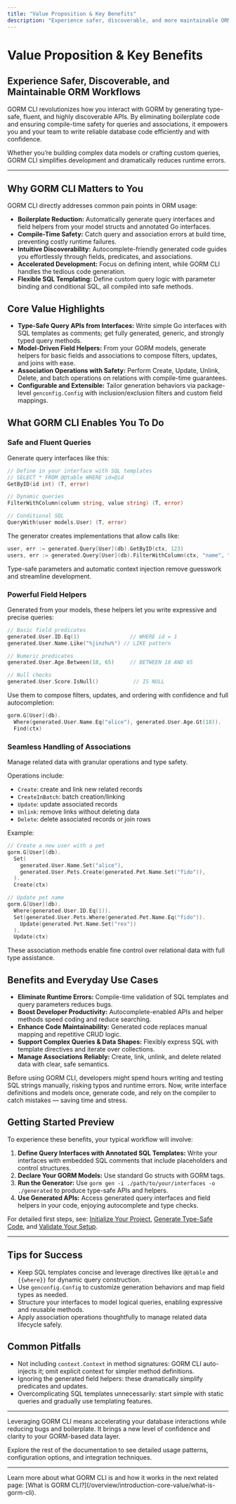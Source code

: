 ```yaml
---
title: "Value Proposition & Key Benefits"
description: "Experience safer, discoverable, and more maintainable ORM workflows. GORM CLI eliminates boilerplate, ensures compile-time safety for queries and associations, and accelerates development. Its SQL templating and field helper generation deliver strong typing and autocompletion, empowering teams to write reliable database code efficiently."
---
```


# Value Proposition & Key Benefits

## Experience Safer, Discoverable, and Maintainable ORM Workflows

GORM CLI revolutionizes how you interact with GORM by generating type-safe, fluent, and highly discoverable APIs. By eliminating boilerplate code and ensuring compile-time safety for queries and associations, it empowers you and your team to write reliable database code efficiently and with confidence.

Whether you’re building complex data models or crafting custom queries, GORM CLI simplifies development and dramatically reduces runtime errors.

---

## Why GORM CLI Matters to You

GORM CLI directly addresses common pain points in ORM usage:

- **Boilerplate Reduction:** Automatically generate query interfaces and field helpers from your model structs and annotated Go interfaces.
- **Compile-Time Safety:** Catch query and association errors at build time, preventing costly runtime failures.
- **Intuitive Discoverability:** Autocomplete-friendly generated code guides you effortlessly through fields, predicates, and associations.
- **Accelerated Development:** Focus on defining intent, while GORM CLI handles the tedious code generation.
- **Flexible SQL Templating:** Define custom query logic with parameter binding and conditional SQL, all compiled into safe methods.


## Core Value Highlights

- **Type-Safe Query APIs from Interfaces:** Write simple Go interfaces with SQL templates as comments; get fully generated, generic, and strongly typed query methods.
- **Model-Driven Field Helpers:** From your GORM models, generate helpers for basic fields and associations to compose filters, updates, and joins with ease.
- **Association Operations with Safety:** Perform Create, Update, Unlink, Delete, and batch operations on relations with compile-time guarantees.
- **Configurable and Extensible:** Tailor generation behaviors via package-level `genconfig.Config` with inclusion/exclusion filters and custom field mappings.


## What GORM CLI Enables You To Do

### Safe and Fluent Queries

Generate query interfaces like this:

```go
// Define in your interface with SQL templates
// SELECT * FROM @@table WHERE id=@id
GetByID(id int) (T, error)

// Dynamic queries
FilterWithColumn(column string, value string) (T, error)

// Conditional SQL
QueryWith(user models.User) (T, error)
```

The generator creates implementations that allow calls like:

```go
user, err := generated.Query[User](db).GetByID(ctx, 123)
users, err := generated.Query[User](db).FilterWithColumn(ctx, "name", "jinzhu")
```

Type-safe parameters and automatic context injection remove guesswork and streamline development.

### Powerful Field Helpers

Generated from your models, these helpers let you write expressive and precise queries:

```go
// Basic field predicates
generated.User.ID.Eq(1)                // WHERE id = 1
generated.User.Name.Like("%jinzhu%") // LIKE pattern

// Numeric predicates
generated.User.Age.Between(18, 65)     // BETWEEN 18 AND 65

// Null checks
generated.User.Score.IsNull()           // IS NULL
```

Use them to compose filters, updates, and ordering with confidence and full autocompletion:

```go
gorm.G[User](db).
  Where(generated.User.Name.Eq("alice"), generated.User.Age.Gt(18)).
  Find(ctx)
```

### Seamless Handling of Associations

Manage related data with granular operations and type safety.

Operations include:
- `Create`: create and link new related records
- `CreateInBatch`: batch creation/linking
- `Update`: update associated records
- `Unlink`: remove links without deleting data
- `Delete`: delete associated records or join rows

Example:

```go
// Create a new user with a pet
gorm.G[User](db).
  Set(
    generated.User.Name.Set("alice"),
    generated.User.Pets.Create(generated.Pet.Name.Set("fido")),
  ).
  Create(ctx)

// Update pet name
gorm.G[User](db).
  Where(generated.User.ID.Eq(1)).
  Set(generated.User.Pets.Where(generated.Pet.Name.Eq("fido")).
    Update(generated.Pet.Name.Set("rex"))
  ).
  Update(ctx)
```

These association methods enable fine control over relational data with full type assistance.


## Benefits and Everyday Use Cases

- **Eliminate Runtime Errors:** Compile-time validation of SQL templates and query parameters reduces bugs.
- **Boost Developer Productivity:** Autocomplete-enabled APIs and helper methods speed coding and reduce searching.
- **Enhance Code Maintainability:** Generated code replaces manual mapping and repetitive CRUD logic.
- **Support Complex Queries & Data Shapes:** Flexibly express SQL with template directives and iterate over collections.
- **Manage Associations Reliably:** Create, link, unlink, and delete related data with clear, safe semantics.

Before using GORM CLI, developers might spend hours writing and testing SQL strings manually, risking typos and runtime errors. Now, write interface definitions and models once, generate code, and rely on the compiler to catch mistakes — saving time and stress.


## Getting Started Preview

To experience these benefits, your typical workflow will involve:

1. **Define Query Interfaces with Annotated SQL Templates:** Write your interfaces with embedded SQL comments that include placeholders and control structures.
2. **Declare Your GORM Models:** Use standard Go structs with GORM tags.
3. **Run the Generator:** Use `gorm gen -i ./path/to/your/interfaces -o ./generated` to produce type-safe APIs and helpers.
4. **Use Generated APIs:** Access generated query interfaces and field helpers in your code, enjoying autocomplete and type checks.

For detailed first steps, see: [Initialize Your Project](/getting-started/first-steps/initialize-your-project), [Generate Type-Safe Code](/getting-started/first-steps/generate-code), and [Validate Your Setup](/getting-started/first-steps/validate-your-setup).


---

## Tips for Success

- Keep SQL templates concise and leverage directives like `@@table` and `{{where}}` for dynamic query construction.
- Use `genconfig.Config` to customize generation behaviors and map field types as needed.
- Structure your interfaces to model logical queries, enabling expressive and reusable methods.
- Apply association operations thoughtfully to manage related data lifecycle safely.


## Common Pitfalls

- Not including `context.Context` in method signatures: GORM CLI auto-injects it; omit explicit context for simpler method definitions.
- Ignoring the generated field helpers: these dramatically simplify predicates and updates.
- Overcomplicating SQL templates unnecessarily: start simple with static queries and gradually use templating features.


---

Leveraging GORM CLI means accelerating your database interactions while reducing bugs and boilerplate. It brings a new level of confidence and clarity to your GORM-based data layer.

Explore the rest of the documentation to see detailed usage patterns, configuration options, and integration techniques.

---

<Callout type="info">
Learn more about what GORM CLI is and how it works in the next related page: [What is GORM CLI?](/overview/introduction-core-value/what-is-gorm-cli).
</Callout>